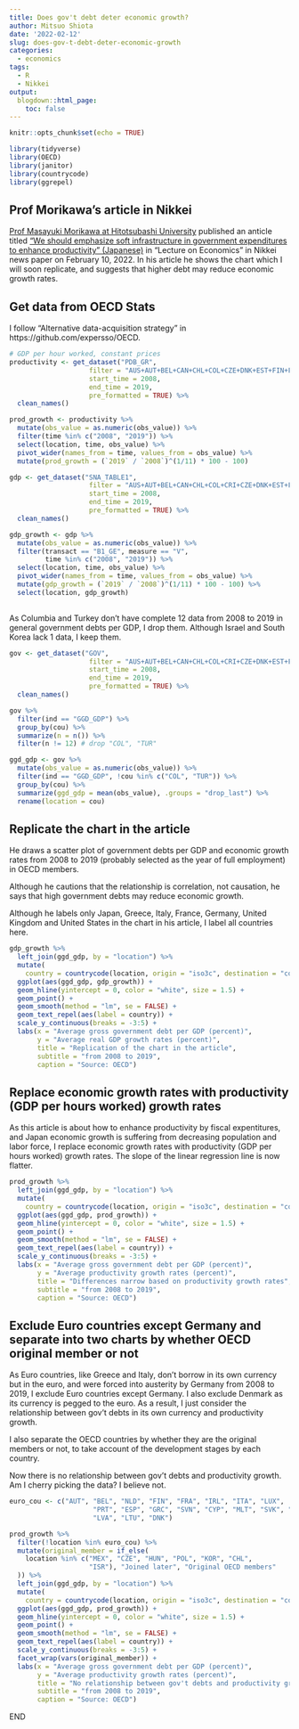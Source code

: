 ```yaml
---
title: Does gov't debt deter economic growth?
author: Mitsuo Shiota
date: '2022-02-12'
slug: does-gov-t-debt-deter-economic-growth
categories:
  - economics
tags:
  - R
  - Nikkei
output:
  blogdown::html_page:
    toc: false
---
```


```r

knitr::opts_chunk$set(echo = TRUE)

library(tidyverse)
library(OECD)
library(janitor)
library(countrycode)
library(ggrepel)
```

## Prof Morikawa's article in Nikkei

[Prof Masayuki Morikawa at Hitotsubashi University](https://www.ier.hit-u.ac.jp/English/faculty/morikawa.html) published an anticle titled ["We should emphasize soft infrastructure in government expenditures to enhance productivity" (Japanese)](https://www.nikkei.com/article/DGXZQOCD275N90X20C22A1000000/) in "Lecture on Economics" in Nikkei news paper on February 10, 2022. In his article he shows the chart which I will soon replicate, and suggests that higher debt may reduce economic growth rates.

## Get data from OECD Stats

I follow "Alternative data-acquisition strategy" in https://github.com/expersso/OECD.

```r

# GDP per hour worked, constant prices
productivity <- get_dataset("PDB_GR",
                    filter = "AUS+AUT+BEL+CAN+CHL+COL+CZE+DNK+EST+FIN+FRA+DEU+GRC+HUN+ISL+IRL+ISR+ITA+JPN+KOR+LVA+LTU+LUX+MEX+NLD+NZL+NOR+POL+PRT+SVK+SVN+ESP+SWE+CHE+TUR+GBR+USA.T_GDPHRS_V.2015Y",
                    start_time = 2008,
                    end_time = 2019,
                    pre_formatted = TRUE) %>% 
  clean_names()

prod_growth <- productivity %>% 
  mutate(obs_value = as.numeric(obs_value)) %>% 
  filter(time %in% c("2008", "2019")) %>% 
  select(location, time, obs_value) %>% 
  pivot_wider(names_from = time, values_from = obs_value) %>% 
  mutate(prod_growth = (`2019` / `2008`)^(1/11) * 100 - 100)

```

```r

gdp <- get_dataset("SNA_TABLE1",
                    filter = "AUS+AUT+BEL+CAN+CHL+COL+CRI+CZE+DNK+EST+FIN+FRA+DEU+GRC+HUN+ISL+IRL+ISR+ITA+JPN+KOR+LVA+LTU+LUX+MEX+NLD+NZL+NOR+POL+PRT+SVK+SVN+ESP+SWE+CHE+TUR+GBR+USA.GDP+B1GVO_Q+B1GVR_U+P119+D21_D31+D21S1+D31S1+DB1_GA+B1_GE+P3_P5+P3+P31S14_S15+P31S14+P31S15+P3S13+P31S13+P32S13+P41+P5+P51+P51N1111+P51N1112+P51N1113+P51N11131+P51N11132+P51N1113I+P51N1113O+P51N1114+P51N112+P52_P53+P52+P53+B11+P6+P61+P62+P7+P71+P72+DB1_GE+B1_GI+D1+D1A_B+D1C_E+D1D+D1F+D1G_I+D1J_K+D1L_P+D1VA+D1VB_E+D1VC+D1VF+D1VG_I+D1VJ+D1VK+D1VL+D1VM_N+D1VO_Q+D1VR_U+D11+D11A_B+D11C_E+D11D+D11F+D11G_I+D11J_K+D11L_P+D11VA+D11VB_E+D11VC+D11VF+D11VG_I+D11VJ+D11VK+D11VL+D11VM_N+D11VO_Q+D11VR_U+D12+D12VA+D12VB_E+D12VC+D12VF+D12VG_I+D12VJ+D12VK+D12VL+D12VM_N+D12VO_Q+D12VR_U+B2G_B3G+D2_D3+D2S1+D3S1+DB1_GI.V+VIXOB+DOB+G",
                    start_time = 2008,
                    end_time = 2019,
                    pre_formatted = TRUE) %>% 
  clean_names()

gdp_growth <- gdp %>% 
  mutate(obs_value = as.numeric(obs_value)) %>% 
  filter(transact == "B1_GE", measure == "V",
         time %in% c("2008", "2019")) %>% 
  select(location, time, obs_value) %>% 
  pivot_wider(names_from = time, values_from = obs_value) %>% 
  mutate(gdp_growth = (`2019` / `2008`)^(1/11) * 100 - 100) %>% 
  select(location, gdp_growth)
  
```

As Columbia and Turkey don't have complete 12 data from 2008 to 2019 in general government debts per GDP, I drop them. Although Israel and South Korea lack 1 data, I keep them.

```r

gov <- get_dataset("GOV",
                    filter = "AUS+AUT+BEL+CAN+CHL+COL+CRI+CZE+DNK+EST+FIN+FRA+DEU+GRC+HUN+ISL+IRL+ISR+ITA+JPN+KOR+LVA+LTU+LUX+MEX+NLD+NZL+NOR+POL+PRT+SVK+SVN+ESP+SWE+CHE+TUR+GBR+USA.GGD_GDP+GTR_GDP+GTE_GDP+GINV_GDP",
                    start_time = 2008,
                    end_time = 2019,
                    pre_formatted = TRUE) %>% 
  clean_names()

gov %>% 
  filter(ind == "GGD_GDP") %>% 
  group_by(cou) %>% 
  summarize(n = n()) %>% 
  filter(n != 12) # drop "COL", "TUR"

ggd_gdp <- gov %>% 
  mutate(obs_value = as.numeric(obs_value)) %>% 
  filter(ind == "GGD_GDP", !cou %in% c("COL", "TUR")) %>% 
  group_by(cou) %>% 
  summarize(ggd_gdp = mean(obs_value), .groups = "drop_last") %>% 
  rename(location = cou)

```

## Replicate the chart in the article

He draws a scatter plot of government debts per GDP and economic growth rates from 2008 to 2019 (probably selected as the year of full employment) in OECD members.

Although he cautions that the relationship is correlation, not causation, he says that high government debts may reduce economic growth.

Although he labels only Japan, Greece, Italy, France, Germany, United Kingdom and United States in the chart in his article, I label all countries here.

```r
gdp_growth %>% 
  left_join(ggd_gdp, by = "location") %>% 
  mutate(
    country = countrycode(location, origin = "iso3c", destination = "country.name")) %>% 
  ggplot(aes(ggd_gdp, gdp_growth)) +
  geom_hline(yintercept = 0, color = "white", size = 1.5) +
  geom_point() +
  geom_smooth(method = "lm", se = FALSE) +
  geom_text_repel(aes(label = country)) +
  scale_y_continuous(breaks = -3:5) +
  labs(x = "Average gross government debt per GDP (percent)",
       y = "Average real GDP growth rates (percent)",
       title = "Replication of the chart in the article",
       subtitle = "from 2008 to 2019",
       caption = "Source: OECD")
```

## Replace economic growth rates with productivity (GDP per hours worked) growth rates

As this article is about how to enhance productivity by fiscal expentitures, and Japan economic growth is suffering from decreasing population and labor force, I replace economic growth rates with productivity (GDP per hours worked) growth rates. The slope of the linear regression line is now flatter. 

```r

prod_growth %>% 
  left_join(ggd_gdp, by = "location") %>% 
  mutate(
    country = countrycode(location, origin = "iso3c", destination = "country.name")) %>% 
  ggplot(aes(ggd_gdp, prod_growth)) +
  geom_hline(yintercept = 0, color = "white", size = 1.5) +
  geom_point() +
  geom_smooth(method = "lm", se = FALSE) +
  geom_text_repel(aes(label = country)) +
  scale_y_continuous(breaks = -3:5) +
  labs(x = "Average gross government debt per GDP (percent)",
       y = "Average productivity growth rates (percent)",
       title = "Differences narrow based on productivity growth rates",
       subtitle = "from 2008 to 2019",
       caption = "Source: OECD")

```

## Exclude Euro countries except Germany and separate into two charts by whether OECD original member or not

As Euro countries, like Greece and Italy, don't borrow in its own currency but in the euro, and were forced into austerity by Germany from 2008 to 2019, I exclude Euro countries except Germany. I also exclude Denmark as its currency is pegged to the euro. As a result, I just consider the relationship between gov't debts in its own currency and productivity growth.

I also separate the OECD countries by whether they are the original members or not, to take account of the development stages by each country.

Now there is no relationship between gov't debts and productivity growth. Am I cherry picking the data? I believe not.

```r
euro_cou <- c("AUT", "BEL", "NLD", "FIN", "FRA", "IRL", "ITA", "LUX",
                     "PRT", "ESP", "GRC", "SVN", "CYP", "MLT", "SVK", "EST",
                     "LVA", "LTU", "DNK")

prod_growth %>% 
  filter(!location %in% euro_cou) %>% 
  mutate(original_member = if_else(
    location %in% c("MEX", "CZE", "HUN", "POL", "KOR", "CHL",
                    "ISR"), "Joined later", "Original OECD members"
  )) %>% 
  left_join(ggd_gdp, by = "location") %>% 
  mutate(
    country = countrycode(location, origin = "iso3c", destination = "country.name")) %>% 
  ggplot(aes(ggd_gdp, prod_growth)) +
  geom_hline(yintercept = 0, color = "white", size = 1.5) +
  geom_point() +
  geom_smooth(method = "lm", se = FALSE) +
  geom_text_repel(aes(label = country)) +
  scale_y_continuous(breaks = -3:5) +
  facet_wrap(vars(original_member)) +
  labs(x = "Average gross government debt per GDP (percent)",
       y = "Average productivity growth rates (percent)",
       title = "No relationship between gov't debts and productivity growth rates,\nif taking account of development stage of each country",
       subtitle = "from 2008 to 2019",
       caption = "Source: OECD")
```

END